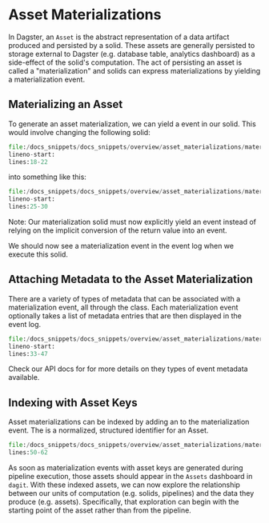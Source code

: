 
<DynamicMetaTags title="Asset Materializations | Dagster" />

# Asset Materializations

In Dagster, an `Asset` is the abstract representation of a data artifact produced and persisted by
a solid.  These assets are generally persisted to storage external to Dagster (e.g. database table,
analytics dashboard) as a side-effect of the solid's computation. The act of persisting an asset
is called a "materialization" and solids can express materializations by yielding a materialization
event.

## Materializing an Asset

To generate an asset materialization, we can yield a <PyObject module="dagster" object="Materialization" /> event in our solid.
This would involve changing the following solid:

```python literalinclude caption=materialization.py
file:/docs_snippets/docs_snippets/overview/asset_materializations/materialization_solids.py
lineno-start:
lines:18-22
```

into something like this:

```python literalinclude caption=materialization.py
file:/docs_snippets/docs_snippets/overview/asset_materializations/materialization_solids.py
lineno-start:
lines:25-30
```

Note: Our materialization solid must now explicitly yield an <PyObject module="dagster" object="Output" />
event instead of relying on the implicit conversion of the return value into an <PyObject module="dagster" object="Output" />
event.

We should now see a materialization event in the event log when we execute this solid.


## Attaching Metadata to the Asset Materialization

There are a variety of types of metadata that can be associated with a materialization event, all
through the <PyObject module="dagster" object="EventMetadataEntry" /> class.  Each materialization
event optionally takes a list of metadata entries that are then displayed in the event log.

```python literalinclude caption=materialization.py
file:/docs_snippets/docs_snippets/overview/asset_materializations/materialization_solids.py
lineno-start:
lines:33-47
```

Check our API docs for <PyObject module="dagster" object="EventMetadataEntry" /> for more details
on they types of event metadata available.

## Indexing with Asset Keys

Asset materializations can be indexed by adding an <PyObject module="dagster" object="AssetKey" />
to the materialization event.  The <PyObject module="dagster" object="AssetKey" /> is a normalized,
structured identifier for an Asset.

```python literalinclude caption=materialization.py
file:/docs_snippets/docs_snippets/overview/asset_materializations/materialization_solids.py
lines:50-62
```

As soon as materialization events with asset keys are generated during pipeline execution, those
assets should appear in the `Assets` dashboard in `dagit`. With these indexed assets, we can now
explore the relationship between our units of computation (e.g. solids, pipelines) and the data they
produce (e.g. assets).  Specifically, that exploration can begin with the starting point of the
asset rather than from the pipeline.
